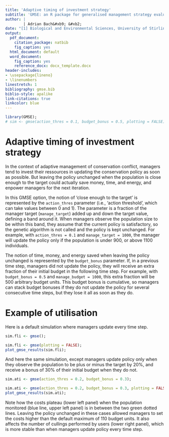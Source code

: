 ```yaml
---
title: 'Adaptive timing of investment strategy'
subtitle: 'GMSE: an R package for generalised management strategy evaluation (New function vignette)'
author: | 
        | Adrian Bach&#xb9; &#xb2;
date: "[1] Biological and Environmental Sciences, University of Stirling, Stirling, UK [2] adrian.bach@stir.ac.uk"
output:
  pdf_document:
    citation_package: natbib
    fig_caption: yes
  html_document: default
  word_document:
    fig_caption: yes
    reference_docx: docx_template.docx
header-includes:
- \usepackage{lineno}
- \linenumbers
linestretch: 1
bibliography: gmse.bib
biblio-style: apalike
link-citations: true
linkcolor: blue
---
```


```r
library(GMSE);
# sim <- gmse(action_thres = 0.1, budget_bonus = 0.5, plotting = FALSE);
```

Adaptive timing of investment strategy
================================================================================

In the context of adaptive management of conservation conflict, managers tend to invest their ressources in updating the conservation policy as soon as possible. But leaving the policy unchanged when the population is close enough to the target could actually save money, time, and energy, and enpower managers for the next iteration. 

In this GMSE option, the notion of 'close enough to the target' is represented by the `action_thres` parameter (i.e., 'action threshold', which can take values between 0 and 1). The parameter is a fraction of the manager target (`manage_target`) added up and down the target value, defining a band around it. When managers observe the population size to be within this band, they assume that the current policy is satisfactory, so the genetic algorithm is not called and the policy is kept unchanged. For example, with `action_thres = 0.1` and `manage_target = 1000`, the manager will update the policy only if the population is under 900, or above 1100 individuals.

The notion of time, money, and energy saved when leaving the policy unchanged is represented by the `budget_bonus` parameter. If, in a previous time step, managers did not update the policy, they will receive an extra fraction of their initial budget in the following time step. For example, with `budget_bonus = 0.5` and `manage_budget = 1000`, this extra fraction will be 500 arbitrary budget units. This budget bonus is cumulative, so managers can stack budget bonuses if they do not update the policy for several consecutive time steps, but they lose it all as soon as they do. 

Example of utilisation
================================================================================

Here is a default simulation where managers update every time step.

```r
sim.fli <- gmse();
```

```r
sim.fli <- gmse(plotting = FALSE);
plot_gmse_results(sim.fli);
```

And here the same simulation, except managers update policy only when they observe the population to be plus or minus the target by 20%, and receive a bonus of 30% of their initial budget when they do not.

```r
sim.ati <- gmse(action_thres = 0.2, budget_bonus = 0.3);
```

```r
sim.ati <- gmse(action_thres = 0.2, budget_bonus = 0.3, plotting = FALSE);
plot_gmse_results(sim.ati);
```

Note how the costs plateau (lower left panel) when the population monitored (blue line, upper left panel) is in between the two green dotted lines. Leaving the policy unchanged in these cases allowed managers to set the costs higher than the default maximum of 110 budget units. It also affects the number of cullings performed by users (lower right panel), which is more stable than when managers update policy every time step.


